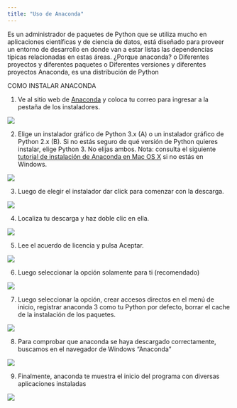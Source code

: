 ```yaml
---
title: "Uso de Anaconda"
---
```


Es un administrador de paquetes de Python que se utiliza mucho en aplicaciones científicas y de ciencia de datos, está diseñado para proveer un entorno de desarrollo en donde van a estar listas las dependencias típicas relacionadas en estas áreas. 
¿Porque anaconda?
o	Diferentes proyectos y diferentes paquetes 
o	Diferentes versiones y diferentes proyectos 
Anaconda, es una distribución de Python 

COMO INSTALAR ANACONDA 

1. Ve al sitio web de [Anaconda](https://www.anaconda.com/download/#windows) y coloca tu correo para ingresar a la pestaña de los instaladores.

![](img/ana-1.png)

2. Elige un instalador gráfico de Python 3.x (A) o un instalador gráfico de Python 2.x (B). Si no estás seguro de qué versión de Python quieres instalar, elige Python 3. No elijas ambos. Nota: consulta el siguiente [tutorial de instalación de Anaconda en Mac OS X](https://www.datacamp.com/es/tutorial/installing-anaconda-mac-os-x) si no estás en Windows.

![](img/ana-2.png)

3. Luego de elegir el instalador dar click para comenzar con la descarga.

![](img/ana-3.png)

4. Localiza tu descarga y haz doble clic en ella. 

![](img/ana-4.png)

5. Lee el acuerdo de licencia y pulsa Aceptar.

![](img/ana-5.png)

6. Luego seleccionar la opción solamente para ti (recomendado) 

![](img/ana-6.png)

7. Luego seleccionar la opción, crear accesos directos en el menú de inicio, registrar anaconda 3 como tu Python por defecto, borrar el cache de la instalación de los paquetes.

![](img/ana-7.png)

8. Para comprobar que anaconda se haya descargado correctamente, buscamos en el navegador de Windows “Anaconda” 

![](img/ana-8.png)

9. Finalmente, anaconda te muestra el inicio del programa con diversas aplicaciones instaladas 

![](img/nav-tabs1.png)